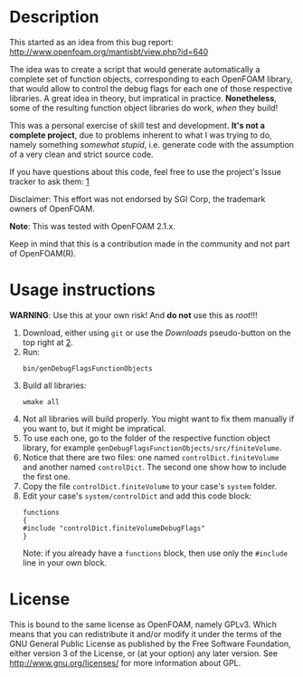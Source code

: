 <br />

= Description =
This started as an idea from this bug report: http://www.openfoam.org/mantisbt/view.php?id=640

The idea was to create a script that would generate automatically a complete set of function objects, corresponding to each OpenFOAM library, that would allow to control the debug flags for each one of those respective libraries. A great idea in theory, but impratical in practice. '''Nonetheless''', some of the resulting function object libraries do work, ''when'' they build!

This was a personal exercise of skill test and development. '''It's not a complete project''', due to problems inherent to what I was trying to do, namely something ''somewhat stupid'', i.e. generate code with the assumption of a very clean and strict source code.

If you have questions about this code, feel free to use the project's Issue tracker to ask them: [https://github.com/wyldckat/genDebugFlagsFunctionObjects/issues]

Disclaimer: This effort was not endorsed by SGI Corp, the trademark owners of OpenFOAM.

'''Note''': This was tested with OpenFOAM 2.1.x.

Keep in mind that this is a contribution made in the community and not part of OpenFOAM(R).

= Usage instructions =

'''WARNING''': Use this at your own risk! And '''do not''' use this as ''root''!!!

<ol><li>Download, either using <code>git</code> or use the ''Downloads'' pseudo-button on the top right at [https://github.com/wyldckat/genDebugFlagsFunctionObjects].</li>
<li>Run: <pre>bin/genDebugFlagsFunctionObjects</pre></li>
<li>Build all libraries: <pre>wmake all</pre></li>
<li>Not all libraries will build properly. You might want to fix them manually if you want to, but it might be impratical.</li>
<li>To use each one, go to the folder of the respective function object library, for example <tt>genDebugFlagsFunctionObjects/src/finiteVolume</tt>.</li>
<li>Notice that there are two files: one named <tt>controlDict.finiteVolume</tt> and another named <tt>controlDict</tt>. The second one show how to include the first one.</li>
<li>Copy the file <tt>controlDict.finiteVolume</tt> to your case's <tt>system</tt> folder.</li>
<li>Edit your case's <tt>system/controlDict</tt> and add this code block:
<pre>functions
{
#include "controlDict.finiteVolumeDebugFlags"
}</pre>Note: if you already have a <tt>functions</tt> block, then use only the <tt>#include</tt> line in your own block.</li>
</ol>

= License =
This is bound to the same license as OpenFOAM, namely GPLv3. Which means that you can redistribute it and/or modify it under the terms of the GNU General Public License as published by the Free Software Foundation, either version 3 of the License, or (at your option) any later version.
See http://www.gnu.org/licenses/ for more information about GPL.
